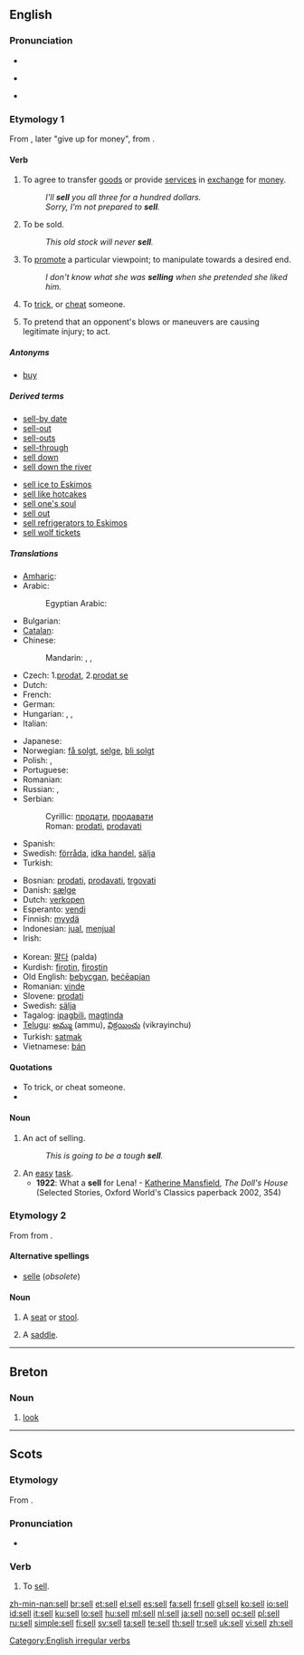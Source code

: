 ==English==

===Pronunciation===
* {{audio|en-us-sell.ogg|Audio (US)}}
* {{IPA|/sɛl/}}
*: {{rhymes|ɛl}}
* {{homophones|cell}}

===Etymology 1===
From {{etyl|ang|en}} {{term|sellan||give|lang=ang}}, later "give up for money", from {{proto|Germanic|saljanan|lang=en}}.

====Verb====
{{en-verb|sells|selling|sold|sold}}

# {{transitive or intransitive}} To agree to transfer [[good]]s or provide [[service]]s in [[exchange]] for [[money]].
#: ''I'll '''sell''' you all three for a hundred dollars.''
#: ''Sorry, I'm not prepared to '''sell'''.''
# {{intransitive}} To be sold.
#: ''This old stock will never '''sell'''.''
# {{idiom}} To [[promote]] a particular viewpoint; to manipulate towards a desired end.
#: ''I don't know what she was '''selling''' when she pretended she liked him.''
# To [[trick]], or [[cheat]] someone.
# {{context|professional wrestling|slang}} To pretend that an opponent's blows or maneuvers are causing legitimate injury; to act.

=====Antonyms=====
* [[buy]]

=====Derived terms=====
{{rel-top|Terms derived from ''sell''}}
* [[sell-by date]]	
* [[sell-out]]
* [[sell-outs]]	
* [[sell-through]]
* [[sell down]]
* [[sell down the river]]
{{rel-mid}}
* [[sell ice to Eskimos]]
* [[sell like hotcakes]]
* [[sell one's soul]]
* [[sell out]]	
* [[sell refrigerators to Eskimos]]
* [[sell wolf tickets]]
{{rel-bottom}}

=====Translations=====
{{trans-top|to agree to transfer goods or provide services}}
* [[Amharic]]: {{tø|am|መሸጥ|tr=mäšäṭ|sc=Ethi}}
* Arabic: {{t-|ar|باع|tr=baa`a|sc=Arab}}
*: Egyptian Arabic: {{tø|arz|باع|tr=baa`|sc=Arab|xs=Egyptian Arabic}}
* Bulgarian: {{t+|bg|продавам|tr=prodavam|sc=Cyrl}}
* [[Catalan]]: {{t+|ca|vendre}}
* Chinese:
*: Mandarin: {{t-|cmn|賣|sc=Hani|xs=Mandarin}},  {{t-|cmn|卖|tr=mài|sc=Hani|xs=Mandarin}},  {{t-|cmn|售|tr=shòu|sc=Hani|xs=Mandarin}}
* Czech: 1.[[prodat]], 2.[[prodat se]]
* Dutch: {{t+|nl|verkopen}}
* French: {{t+|fr|vendre}}
* German: {{t+|de|verkaufen}}
* Hungarian: {{t+|hu|ad}},  {{t+|hu|elad}},  {{t|hu|árul}}
* Italian: {{t+|it|vendere}}
{{trans-mid}}
* Japanese: {{t+|ja|売る|tr=うる, uru|sc=Jpan}}
* Norwegian: [[få solgt]], [[selge]], [[bli solgt]]
* Polish: {{t+|pl|sprzedać}},  {{qualifier|imperfective}} {{t+|pl|sprzedawać}}
* Portuguese: {{t+|pt|vender}}
* Romanian: {{t-|ro|vinde}}
* Russian: {{qualifier|imperfective}} {{t|ru|продавать|tr=prodavát’|sc=Cyrl}},  {{qualifier|perfective}} {{t|ru|продать|tr=prodát’|sc=Cyrl}}
* Serbian:
*: Cyrillic: [[продати]], [[продавати]]
*: Roman: [[prodati]], [[prodavati]]
* Spanish: {{t+|es|vender}}
* Swedish: [[förråda]], [[idka handel]], [[sälja]]
* Turkish: {{t+|tr|satmak}}
{{trans-bottom}}

{{trans-top|to promote a particular viewpoint}}
{{trans-mid}}
{{trans-bottom}}

{{trans-top|professional wrestling: to act}}
{{trans-mid}}
{{trans-bottom}}

{{checktrans-top}}
* Bosnian: [[prodati]], [[prodavati]], [[trgovati]]
* Danish: [[sælge]]
* Dutch: [[verkopen]]
* Esperanto: [[vendi]]
* Finnish: [[myydä]]
* Indonesian: [[jual]], [[jual|menjual]]
* Irish: {{t-|ga|díol|xs=Irish}}
{{trans-mid}}
* Korean: [[팔다]] (palda)
* Kurdish: [[firotin]], [[firoştin]]
* Old English: [[bebycgan]], [[beceapian|beċēapian]]
* Romanian: [[vinde]]
* Slovene: [[prodati]]
* Swedish: [[sälja]]
* Tagalog: [[ipagbili]], [[magtinda]]
* [[Telugu]]: [[అమ్ము]] (ammu), [[విక్రయించు]] (vikrayinchu)
* Turkish: [[satmak]]
* Vietnamese: [[bán]]
{{trans-bottom}}

====Quotations====
* To trick, or cheat someone.
* {{quote-book|year=|author=Mark Twain|title=The Adventures of Huckleberry Finn|chapter=23|url=|isbn=|page=|passage=House was jammed again that night, and we '''sold''' this crowd the same way.}}

====Noun====
{{en-noun}}

# An act of selling.
#: ''This is going to be a tough '''sell'''.''
# An [[easy]] [[task]].
#* '''1922''': What a '''sell''' for Lena! - [[w:Katherine Mansfield|Katherine Mansfield]], ''The Doll's House'' (Selected Stories, Oxford World's Classics paperback 2002, 354)

===Etymology 2===
From {{etyl|fr|en}} {{term|selle|lang=fr}} from {{etyl|la|en}} {{term|sella|lang=la}}.

====Alternative spellings====
* [[selle]] (''obsolete'')

====Noun====
{{en-noun}}

# {{obsolete}} A [[seat]] or [[stool]].
# {{archaic}} A [[saddle]].

[[Category:English irregular verbs]]

----

==Breton==

===Noun===
{{infl|br|noun}}

# [[look]]

----

==Scots==

===Etymology===
From {{etyl|ang|sco}} {{term|sellan|lang=ang}}.

===Pronunciation===
* {{IPA|/sɛl/|lang=sco}}

===Verb===
{{sco-verb|sells|sellin|'''[[sellt]]''' or '''[[sauld]]'''|'''[[sellt]]''' or '''[[sauld]]'''}}

# To [[#English|sell]].

[[zh-min-nan:sell]]
[[br:sell]]
[[et:sell]]
[[el:sell]]
[[es:sell]]
[[fa:sell]]
[[fr:sell]]
[[gl:sell]]
[[ko:sell]]
[[io:sell]]
[[id:sell]]
[[it:sell]]
[[ku:sell]]
[[lo:sell]]
[[hu:sell]]
[[ml:sell]]
[[nl:sell]]
[[ja:sell]]
[[no:sell]]
[[oc:sell]]
[[pl:sell]]
[[ru:sell]]
[[simple:sell]]
[[fi:sell]]
[[sv:sell]]
[[ta:sell]]
[[te:sell]]
[[th:sell]]
[[tr:sell]]
[[uk:sell]]
[[vi:sell]]
[[zh:sell]]